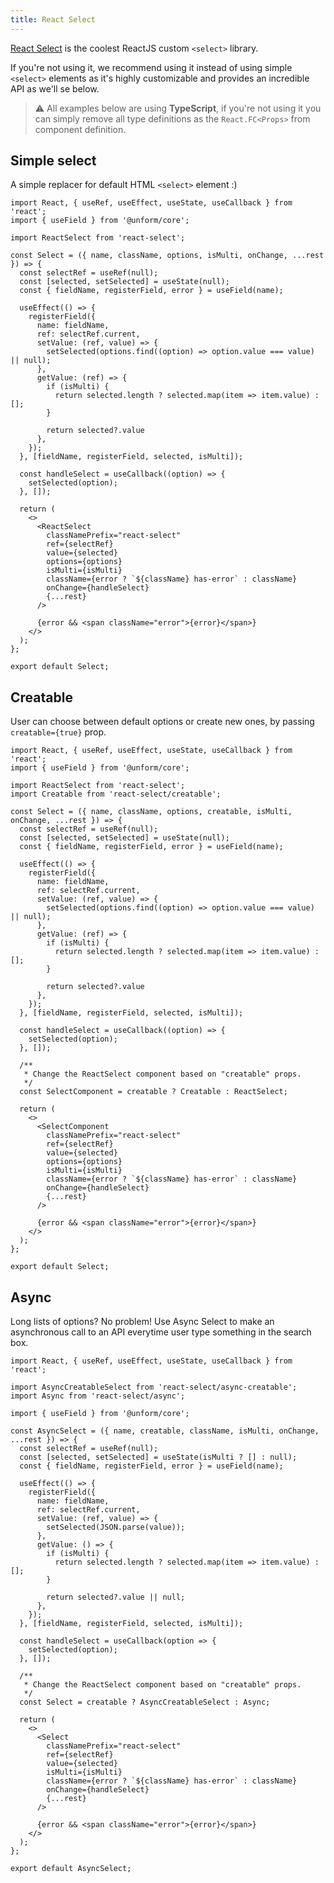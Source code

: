 ```yaml
---
title: React Select
---
```


[React Select](https://react-select.com/) is the coolest ReactJS custom `<select>` library.

If you're not using it, we recommend using it instead of using simple `<select>` elements as it's highly customizable and provides an incredible API as we'll se below.

> ⚠️ All examples below are using **TypeScript**, if you're not using it you can simply remove all type definitions as the `React.FC<Props>` from component definition.

## Simple select

A simple replacer for default HTML `<select>` element :)

```tsx lineNumbers=true
import React, { useRef, useEffect, useState, useCallback } from 'react';
import { useField } from '@unform/core';

import ReactSelect from 'react-select';

const Select = ({ name, className, options, isMulti, onChange, ...rest }) => {
  const selectRef = useRef(null);
  const [selected, setSelected] = useState(null);
  const { fieldName, registerField, error } = useField(name);

  useEffect(() => {
    registerField({
      name: fieldName,
      ref: selectRef.current,
      setValue: (ref, value) => {
        setSelected(options.find((option) => option.value === value) || null);
      },
      getValue: (ref) => {
        if (isMulti) {
          return selected.length ? selected.map(item => item.value) : [];
        }

        return selected?.value
      },
    });
  }, [fieldName, registerField, selected, isMulti]);

  const handleSelect = useCallback((option) => {
    setSelected(option);
  }, []);

  return (
    <>
      <ReactSelect
        classNamePrefix="react-select"
        ref={selectRef}
        value={selected}
        options={options}
        isMulti={isMulti}
        className={error ? `${className} has-error` : className}
        onChange={handleSelect}
        {...rest}
      />

      {error && <span className="error">{error}</span>}
    </>
  );
};

export default Select;
```

## Creatable

User can choose between default options or create new ones, by passing
`creatable={true}` prop.

```tsx lineNumbers=true
import React, { useRef, useEffect, useState, useCallback } from 'react';
import { useField } from '@unform/core';

import ReactSelect from 'react-select';
import Creatable from 'react-select/creatable';

const Select = ({ name, className, options, creatable, isMulti, onChange, ...rest }) => {
  const selectRef = useRef(null);
  const [selected, setSelected] = useState(null);
  const { fieldName, registerField, error } = useField(name);

  useEffect(() => {
    registerField({
      name: fieldName,
      ref: selectRef.current,
      setValue: (ref, value) => {
        setSelected(options.find((option) => option.value === value) || null);
      },
      getValue: (ref) => {
        if (isMulti) {
          return selected.length ? selected.map(item => item.value) : [];
        }

        return selected?.value
      },
    });
  }, [fieldName, registerField, selected, isMulti]);

  const handleSelect = useCallback((option) => {
    setSelected(option);
  }, []);

  /**
   * Change the ReactSelect component based on "creatable" props.
   */
  const SelectComponent = creatable ? Creatable : ReactSelect;

  return (
    <>
      <SelectComponent
        classNamePrefix="react-select"
        ref={selectRef}
        value={selected}
        options={options}
        isMulti={isMulti}
        className={error ? `${className} has-error` : className}
        onChange={handleSelect}
        {...rest}
      />

      {error && <span className="error">{error}</span>}
    </>
  );
};

export default Select;
```

## Async

Long lists of options? No problem! Use Async Select to make an asynchronous call to an API everytime user type something in the search box.

```tsx lineNumbers=true
import React, { useRef, useEffect, useState, useCallback } from 'react';

import AsyncCreatableSelect from 'react-select/async-creatable';
import Async from 'react-select/async';

import { useField } from '@unform/core';

const AsyncSelect = ({ name, creatable, className, isMulti, onChange, ...rest }) => {
  const selectRef = useRef(null);
  const [selected, setSelected] = useState(isMulti ? [] : null);
  const { fieldName, registerField, error } = useField(name);

  useEffect(() => {
    registerField({
      name: fieldName,
      ref: selectRef.current,
      setValue: (ref, value) => {
        setSelected(JSON.parse(value));
      },
      getValue: () => {
        if (isMulti) {
          return selected.length ? selected.map(item => item.value) : [];
        }

        return selected?.value || null;
      },
    });
  }, [fieldName, registerField, selected, isMulti]);

  const handleSelect = useCallback(option => {
    setSelected(option);
  }, []);

  /**
   * Change the ReactSelect component based on "creatable" props.
   */
  const Select = creatable ? AsyncCreatableSelect : Async;

  return (
    <>
      <Select
        classNamePrefix="react-select"
        ref={selectRef}
        value={selected}
        isMulti={isMulti}
        className={error ? `${className} has-error` : className}
        onChange={handleSelect}
        {...rest}
      />

      {error && <span className="error">{error}</span>}
    </>
  );
};

export default AsyncSelect;

```
